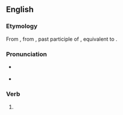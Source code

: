 {{also|over-ridden}}
==English==

===Etymology===
From {{inh|en|enm|overridden}}, from {{inh|en|ang|oferriden}}, past participle of {{m|ang|oferrīdan|t=to ride over}}, equivalent to {{prefix|en|over|ridden}}.

===Pronunciation===
* {{a|GA}} {{IPA|en|/ˌoʊ.vɚˈɹɪd.ən/}}
* {{a|RP}} {{IPA|en|/ˌəʊ.vəˈɹɪd.ən/}}

===Verb===
{{head|en|verb form}}

# {{past participle of|en|override|nocat=1}}